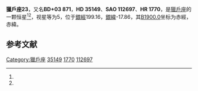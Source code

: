 {{Starbox begin
| name = 獵戶座23
}}
{{Starbox observe
| epoch = [[J2000.0|J2000.0]]
| constell = [[獵戶座|獵戶座]]<ref name=SIMBAD>{{cite web
 | url=http://simbad.u-strasbg.fr/simbad/sim-id?Ident=HR+1770
 | title=Pulsating variable Star
 | publisher=Centre de Données astronomiques de Strasbourg
 | work=SIMBAD
 | accessdate=2012-07-13
 | archive-date=2016-03-19
 | archive-url=https://web.archive.org/web/20160319075340/http://simbad.u-strasbg.fr/simbad/sim-id?Ident=HR+1770
 | dead-url=no
 }}</ref><ref name=DATA>{{cite web
 | url=http://vizier.u-strasbg.fr/viz-bin/VizieR-5?-out.add=.&-source=5050&-corr=PK=HR&-out.max=9999&HR=1770
 | title=VizieR Detailed Page
 | accessdate=2012-07-13
 | archive-date=2016-03-05
 | archive-url=https://web.archive.org/web/20160305011232/http://vizier.u-strasbg.fr/viz-bin/VizieR-5?-out.add=.&-source=5050&-corr=PK=HR&-out.max=9999&HR=1770
 | dead-url=no
 }}</ref>
| 星官 = 
| ra = {{RA|5|22|50}}<ref name=SIMBAD /><ref name=DATA />
| dec = {{DEC|+3|32|40}}<ref name=SIMBAD /><ref name=DATA />
| appmag_v = 5<ref name=SIMBAD /><ref name=DATA />
}}
{{Starbox character
| class = B1V<ref name=SIMBAD /><ref name=DATA />
| b-v = -0.15<ref name=SIMBAD /><ref name=DATA />
| u-b = -0.86<ref name=SIMBAD /><ref name=DATA />
| r-i = -0.18<ref name=SIMBAD /><ref name=DATA />
| variable = 
}}
{{Starbox astrometry
| radial_v = -0.86
| prop_mo_ra = 18
| parallax = 
| p_error = 
}}
{{Starbox catalog
| names =BD+03 871，[[SAO星表|SAO]] 112697，[[HD星表|HD]] 35149，[[HR星表|HR]] 1770}}
{{Starbox reference |Simbad=HR+1770}}
{{Starbox end}}

'''獵戶座23'''，又名'''BD+03 871'''，'''HD 35149'''、'''SAO 112697'''、'''HR 1770'''，是[[獵戶座|獵戶座]]的一颗恒星<ref name=SIMBAD /><ref name=DATA />，视星等为5，位于[[銀道座標系|銀經]]199.16，[[銀道座標系|銀緯]]-17.86，其[[B1900.0|B1900.0]]坐标为赤經{{RA|5|17|34.6}}，赤緯{{DEC|+3|-17.86|54}}。

== 参考文献 ==
{{reflist}}

{{star-stub}}

{{獵戶座恒星}}
{{星官|参宿|7|39}}
[[Category:獵戶座|Category:獵戶座]]
[[Category:HD和HDE天體|35149]]
[[Category:HR天體|1770]]
[[Category:SAO天體|112697]]